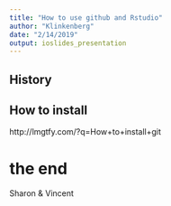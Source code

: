 ```yaml
---
title: "How to use github and Rstudio"
author: "Klinkenberg"
date: "2/14/2019"
output: ioslides_presentation
---
```


## History

## How to install

http://lmgtfy.com/?q=How+to+install+git


# the end

Sharon & Vincent